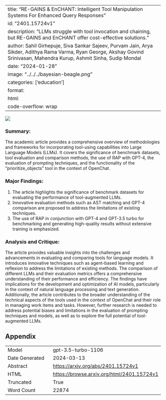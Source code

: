 
---
title: "RE-GAINS & EnCHANT: Intelligent Tool Manipulation Systems For Enhanced Query Responses"
id: "2401.15724v1"
description: "LLMs struggle with tool invocation and chaining, but RE-GAINS and EnCHANT offer cost-effective solutions."
author: Sahil Girhepuje, Siva Sankar Sajeev, Purvam Jain, Arya Sikder, Adithya Rama Varma, Ryan George, Akshay Govind Srinivasan, Mahendra Kurup, Ashmit Sinha, Sudip Mondal
date: "2024-01-28"
image: "../../../bayesian-beagle.png"
categories: ['education']
format:
  html:
    code-overflow: wrap
---

![](../../../bayesian-beagle.png)

### Summary:

The academic article provides a comprehensive overview of methodologies and frameworks for incorporating tool-using capabilities into Large Language Models (LLMs). It covers the significance of benchmark datasets, tool evaluation and comparison methods, the use of RAP with GPT-4, the evaluation of prompting techniques, and the functionality of the "prioritize_objects" tool in the context of OpenChat.

### Major Findings:
1. The article highlights the significance of benchmark datasets for evaluating the performance of tool-augmented LLMs.
2. Innovative evaluation methods such as AST matching and GPT-4 comparison are proposed to address the limitations of existing techniques.
3. The use of RAP in conjunction with GPT-4 and GPT-3.5 turbo for benchmarking and generating high-quality results without extensive training is emphasized.

### Analysis and Critique:
The article provides valuable insights into the challenges and advancements in evaluating and comparing tools for language models. It introduces innovative techniques such as agent-based learning and reflexion to address the limitations of existing methods. The comparison of different LLMs and their evaluation metrics offers a comprehensive understanding of their performance and efficiency. The findings have implications for the development and optimization of AI models, particularly in the context of natural language processing and text generation. Additionally, the article contributes to the broader understanding of the technical aspects of the tools used in the context of OpenChat and their role in managing work items and tasks. However, further research is needed to address potential biases and limitations in the evaluation of prompting techniques and models, as well as to explore the full potential of tool-augmented LLMs.

## Appendix

|          |          |
|----------|----------|
| Model     | gpt-3.5-turbo-1106       |
| Date Generated     | 2024-03-13       |
| Abstract | [https://arxiv.org/abs/2401.15724v1](https://arxiv.org/abs/2401.15724v1)        |
| HTML     | [https://browse.arxiv.org/html/2401.15724v1](https://browse.arxiv.org/html/2401.15724v1)       |
| Truncated       | True       |
| Word Count       | 22874       |